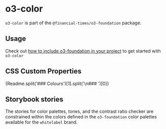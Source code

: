 
<Meta title="Whitelabel/o3-foundation/o3-color/Readme" />

# o3-color

`o3-color` is part of the `@financial-times/o3-foundation` package.

## Usage

Check out [how to include o3-foundation in your project](?path=/docs/whitelabel-o3-foundation-readme--jsx-documentation#usage) to get started with `o3-color`

## CSS Custom Properties

<Markdown>{Readme.split('### Colours')[1].split('\n### ')[0]}</Markdown>

## Storybook stories

The stories for color palettes, tones, and the contrast ratio checker are constrained within the colors defined in the `o3‑foundation` color palettes available for the `whitelabel` brand.
